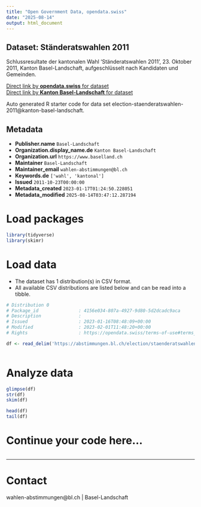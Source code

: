 ```yaml
---
title: "Open Government Data, opendata.swiss"
date: "2025-08-14"
output: html_document
---
```


## Dataset: Ständeratswahlen 2011

Schlussresultate der kantonalen Wahl 'Ständeratswahlen 2011', 23. Oktober 2011, Kanton Basel-Landschaft, aufgeschlüsselt nach Kandidaten und Gemeinden.

[Direct link by **opendata.swiss** for dataset](https://opendata.swiss/de/dataset/standeratswahlen-2011)<br>
[Direct link by **Kanton Basel-Landschaft** for dataset](https://abstimmungen.bl.ch/election/staenderatswahlen-2011/data)

Auto generated R starter code for data set election-staenderatswahlen-2011@kanton-basel-landschaft.

## Metadata

- **Publisher.name** `Basel-Landschaft`
- **Organization.display_name.de** `Kanton Basel-Landschaft`
- **Organization.url** `https://www.baselland.ch`
- **Maintainer** `Basel-Landschaft`
- **Maintainer_email** `wahlen-abstimmungen@bl.ch`
- **Keywords.de** `['wahl', 'kantonal']`
- **Issued** `2011-10-23T00:00:00`
- **Metadata_created** `2023-01-17T01:24:50.228051`
- **Metadata_modified** `2025-08-14T03:47:12.287194`


# Load packages

```r

library(tidyverse)
library(skimr)

```

# Load data

-   The dataset has 1 distribution(s) in CSV format.
-   All available CSV distributions are listed below and can be read into a tibble.

```r

# Distribution 0
# Package_id               : 4156e034-807a-4927-9d80-5d2dcadc9aca
# Description              : 
# Issued                   : 2023-01-16T08:48:09+00:00
# Modified                 : 2023-02-01T11:48:20+00:00
# Rights                   : https://opendata.swiss/terms-of-use#terms_by

df <- read_delim('https://abstimmungen.bl.ch/election/staenderatswahlen-2011/data-csv')



```

# Analyze data

```r

glimpse(df)
str(df)
skim(df)

head(df)
tail(df)

```

# Continue your code here...

```r

```

------------------------------------------------------------------------

# Contact

wahlen-abstimmungen@bl.ch | Basel-Landschaft
